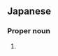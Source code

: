 ==Japanese==
{{ja-kanjitab|照|美}}

===Proper noun===
{{ja-pos|proper|てるみ}}

# {{given name|female|lang=ja|sort=てるみ}}